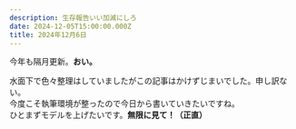 ```yaml
---
description: 生存報告いい加減にしろ
date: 2024-12-05T15:00:00.000Z
title: 2024年12月6日
---
```


今年も隔月更新。**おい。**

水面下で色々整理はしていましたがこの記事はかけずじまいでした。申し訳ない。\
今度こそ執筆環境が整ったので今日から書いていきたいですね。\
ひとまずモデルを上げたいです。**無限に見て！（正直）**
